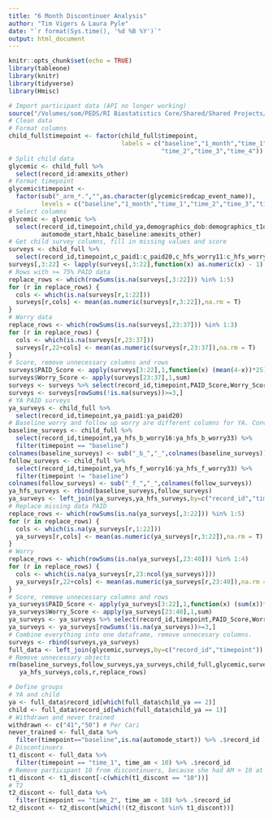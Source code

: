 ```yaml
---
title: "6 Month Discontinuer Analysis"
author: "Tim Vigers & Laura Pyle"
date: "`r format(Sys.time(), '%d %B %Y')`"
output: html_document
---
```


```r
knitr::opts_chunk$set(echo = TRUE)
library(tableone)
library(knitr)
library(tidyverse)
library(Hmisc)
```

```r
# Import participant data (API no longer working)
source("/Volumes/som/PEDS/RI Biostatistics Core/Shared/Shared Projects/Laura/BDC/Projects/Cari Berget/6 Month Discontinuers/Data_Raw/AdvancedClosedLoopCl_R_2019-06-24_0915.r")
# Clean data
# Format columns
child_full$timepoint <- factor(child_full$timepoint,
                               labels = c("baseline","1_month","time_1",
                                          "time_2","time_3","time_4"))
# Split child data
glycemic <- child_full %>%
  select(record_id:amexits_other)
# Format timepoint
glycemic$timepoint <- 
  factor(sub("_arm_*.","",as.character(glycemic$redcap_event_name)),
         levels = c("baseline","1_month","time_1","time_2","time_3","time_4"))
# Select columns
glycemic <- glycemic %>%
  select(record_id,timepoint,child_ya,demographics_dob:demographics_t1d_duration,
         automode_start,hba1c_baseline:amexits_other)
# Get child survey columns, fill in missing values and score
surveys <- child_full %>%
  select(record_id,timepoint,c_paid1:c_paid20,c_hfs_worry11:c_hfs_worry25)
surveys[,3:22] <- lapply(surveys[,3:22],function(x) as.numeric(x) - 1)
# Rows with >= 75% PAID data
replace_rows <- which(rowSums(is.na(surveys[,3:22])) %in% 1:5)
for (r in replace_rows) {
  cols <- which(is.na(surveys[r,1:22]))
  surveys[r,cols] <- mean(as.numeric(surveys[r,3:22]),na.rm = T)
}
# Worry data
replace_rows <- which(rowSums(is.na(surveys[,23:37])) %in% 1:3)
for (r in replace_rows) {
  cols <- which(is.na(surveys[r,23:37]))
  surveys[r,22+cols] <- mean(as.numeric(surveys[r,23:37]),na.rm = T)
}
# Score, remove unnecessary columns and rows
surveys$PAID_Score <- apply(surveys[3:22],1,function(x) (mean(4-x))*25)
surveys$Worry_Score <- apply(surveys[23:37],1,sum)
surveys <- surveys %>% select(record_id,timepoint,PAID_Score,Worry_Score)
surveys <- surveys[rowSums(!is.na(surveys))>=3,]
# YA PAID surveys
ya_surveys <- child_full %>%
  select(record_id,timepoint,ya_paid1:ya_paid20)
# Baseline worry and follow up worry are different columns for YA. Convert wide to long.
baseline_surveys <- child_full %>%
  select(record_id,timepoint,ya_hfs_b_worry16:ya_hfs_b_worry33) %>%
  filter(timepoint == "baseline")
colnames(baseline_surveys) <- sub("_b_","_",colnames(baseline_surveys))
follow_surveys <- child_full %>%
  select(record_id,timepoint,ya_hfs_f_worry16:ya_hfs_f_worry33) %>%
  filter(timepoint != "baseline")
colnames(follow_surveys) <- sub("_f_","_",colnames(follow_surveys))
ya_hfs_surveys <- rbind(baseline_surveys,follow_surveys)
ya_surveys <- left_join(ya_surveys,ya_hfs_surveys,by=c("record_id","timepoint"))
# Replace missing data PAID
replace_rows <- which(rowSums(is.na(ya_surveys[,3:22])) %in% 1:5)
for (r in replace_rows) {
  cols <- which(is.na(ya_surveys[r,1:22]))
  ya_surveys[r,cols] <- mean(as.numeric(ya_surveys[r,3:22]),na.rm = T)
}
# Worry
replace_rows <- which(rowSums(is.na(ya_surveys[,23:40])) %in% 1:4)
for (r in replace_rows) {
  cols <- which(is.na(ya_surveys[r,23:ncol(ya_surveys)]))
  ya_surveys[r,22+cols] <- mean(as.numeric(ya_surveys[r,23:40]),na.rm = T)
}
# Score, remove unnecessary columns and rows
ya_surveys$PAID_Score <- apply(ya_surveys[3:22],1,function(x) (sum(x))*1.25)
ya_surveys$Worry_Score <- apply(ya_surveys[23:40],1,sum)
ya_surveys <- ya_surveys %>% select(record_id,timepoint,PAID_Score,Worry_Score)
ya_surveys <- ya_surveys[rowSums(!is.na(ya_surveys))>=3,]
# Combine everything into one dataframe, remove unnecesary columns.
surveys <- rbind(surveys,ya_surveys)
full_data <- left_join(glycemic,surveys,by=c("record_id","timepoint"))
# Remove unnecessary objects
rm(baseline_surveys,follow_surveys,ya_surveys,child_full,glycemic,surveys,
   ya_hfs_surveys,cols,r,replace_rows)
```

```r
# Define groups
# YA and child
ya <- full_data$record_id[which(full_data$child_ya == 2)]
child <- full_data$record_id[which(full_data$child_ya == 1)]
# Withdrawn and never trained
withdrawn <- c("41","50") # Per Cari
never_trained <- full_data %>%
  filter(timepoint=="baseline",is.na(automode_start)) %>% .$record_id
# Discontinuers
t1_discont <- full_data %>%
  filter(timepoint == "time_1", time_am < 10) %>% .$record_id
# Remove participant 10 from discontinuers, because she had AM > 10 at T2.
t1_discont <- t1_discont[-c(which(t1_discont == "10"))]
# T2
t2_discont <- full_data %>%
  filter(timepoint == "time_2", time_am < 10) %>% .$record_id
t2_discont <- t2_discont[which(!(t2_discont %in% t1_discont))]
```

